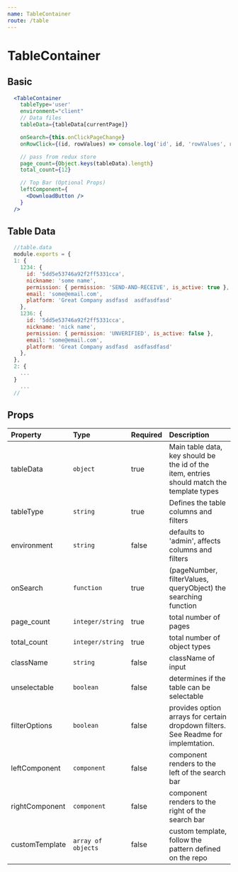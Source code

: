```yaml
---
name: TableContainer
route: /table
---
```


# TableContainer


## Basic
<TableContainer />

```jsx
  <TableContainer
    tableType='user'
    environment="client"
    // Data files
    tableData={tableData[currentPage]}

    onSearch={this.onClickPageChange}
    onRowClick={(id, rowValues) => console.log('id', id, 'rowValues', rowValues)}

    // pass from redux store
    page_count={Object.keys(tableData).length}
    total_count={12}

    // Top Bar (Optional Props)
    leftComponent={
      <DownloadButton />
    }
  />
```

## Table Data

```jsx
  //table.data
  module.exports = {
  1: {
    1234: {
      id: '5dd5e53746a92f2ff5331cca',
      nickname: 'some name',
      permission: { permission: 'SEND-AND-RECEIVE', is_active: true },
      email: 'some@email.com',
      platform: 'Great Company asdfasd  asdfasdfasd'
    },
    1236: {
      id: '5dd5e53746a92f2ff5331cca',
      nickname: 'nick name',
      permission: { permission: 'UNVERIFIED', is_active: false },
      email: 'some@email.com',
      platform: 'Great Company asdfasd  asdfasdfasd'
    },
  },
  2: {
    ...
  }
    ...
  //
```

## Props

| Property       | Type               | Required | Description |
| :-------       | :---               | :------- | :---------- |
| tableData      | `object`           | true     | Main table data, key should be the id of the item, entries should match the template types |
| tableType      | `string`           | true     | Defines the table columns and filters |
| environment    | `string`           | false    | defaults to 'admin', affects columns and filters |
| onSearch       | `function`         | true     | (pageNumber, filterValues, queryObject) the searching function |
| page_count     | `integer/string`   | true     | total number of pages |
| total_count    | `integer/string`   | true     | total number of object types |
| className      | `string`           | false    | className of input |
| unselectable   | `boolean`          | false    | determines if the table can be selectable |
| filterOptions  | `boolean`          | false    | provides option arrays for certain dropdown filters. See Readme for implemtation. |
| leftComponent  | `component`        | false    | component renders to the left of the search bar
| rightComponent | `component`        | false    | component renders to the right of the search bar
| customTemplate | `array of objects` | false    | custom template, follow the pattern defined on the repo
